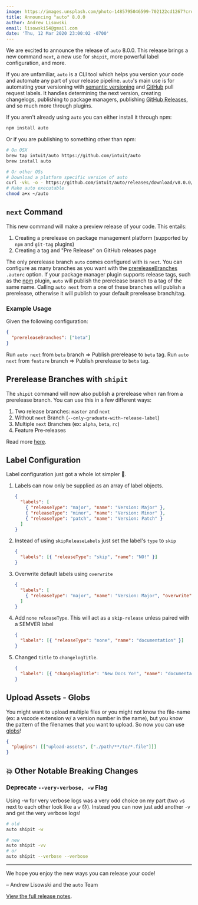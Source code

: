```yaml
---
image: https://images.unsplash.com/photo-1485795046599-702122cd1267?crop=entropy&cs=tinysrgb&fit=crop&fm=jpg&h=500&ixid=eyJhcHBfaWQiOjF9&ixlib=rb-1.2.1&q=80&w=1950
title: Announcing "auto" 8.0.0
author: Andrew Lisowski
email: lisowski54@gmail.com
date: 'Thu, 12 Mar 2020 23:00:02 -0700'
---
```


We are excited to announce the release of `auto` 8.0.0.
This release brings a new command `next`, a new use for `shipit`, more powerful label configuration, and more.

If you are unfamiliar, `auto` is a CLI tool which helps you version your code and automate any part of your release pipeline.
`auto`'s main use is for automating your versioning with [semantic versioning](https://semver.org/) and [GitHub](https://github.com/) pull request labels.
It handles determining the next version, creating changelogs, publishing to package managers, publishing [GitHub Releases](https://help.github.com/en/github/administering-a-repository/about-releases), and so much more through plugins.

If you aren't already using `auto` you can either install it through npm:

```bash
npm install auto
```

Or if you are publishing to something other than npm:

```bash
# On OSX
brew tap intuit/auto https://github.com/intuit/auto
brew install auto

# Or other OSs
# Download a platform specific version of auto
curl -vkL -o - https://github.com/intuit/auto/releases/download/v8.0.0/auto-linux.gz | gunzip > ~/auto
# Make auto executable
chmod a+x ~/auto
```

## `next` Command

This new command will make a preview release of your code. This entails:

1. Creating a prerelease on package management platform (supported by `npm` and `git-tag` plugins)
2. Creating a tag and "Pre Release" on GitHub releases page

The only prerelease branch `auto` comes configured with is `next`.
You can configure as many branches as you want with the [prereleaseBranches](../pages/autorc#prerelease-branches) `.autorc` option.
If your package manager plugin supports release tags, such as the [npm](../generated/npm) plugin, `auto` will publish the prerelease branch to a tag of the same name.
Calling `auto next` from a one of these branches will publish a prerelease, otherwise it will publish to your default prerelease branch/tag.

### Example Usage

Given the following configuration:

```json
{
  "prereleaseBranches": ["beta"]
}
```

Run `auto next` from `beta` branch => Publish prerelease to `beta` tag.
Run `auto next` from `feature` branch => Publish prerelease to `beta` tag.

## Prerelease Branches with `shipit`

The `shipit` command will now also publish a prerelease when ran from a prerelease branch. You can use this in a few different ways:

1. Two release branches: `master` and `next`
2. Without `next` Branch (`--only-graduate-with-release-label`)
3. Multiple `next` Branches (ex: `alpha`, `beta`, `rc`)
4. Feature Pre-releases

Read more [here](../pages/generated/shipit.md#prereleases).

## Label Configuration

Label configuration just got a whole lot simpler 🎉.

1. Labels can now only be supplied as an array of label objects.

   ```json
   {
     "labels": [
       { "releaseType": "major", "name": "Version: Major" },
       { "releaseType": "minor", "name": "Version: Minor" },
       { "releaseType": "patch", "name": "Version: Patch" }
     ]
   }
   ```

2. Instead of using `skipReleaseLabels` just set the label's `type` to `skip`

   ```json
   {
     "labels": [{ "releaseType": "skip", "name": "NO!" }]
   }
   ```

3. Overwrite default labels using `overwrite`

   ```json
   {
     "labels": [
       { "releaseType": "major", "name": "Version: Major", "overwrite": true }
     ]
   }
   ```

4. Add `none` `releaseType`. This will act as a `skip-release` unless paired with a SEMVER label

   ```json
   {
     "labels": [{ "releaseType": "none", "name": "documentation" }]
   }
   ```

5. Changed `title` to `changelogTitle`.

   ```json
   {
     "labels": [{ "changelogTitle": "New Docs Yo!", "name": "documentation" }]
   }
   ```

## Upload Assets - Globs

You might want to upload multiple files or you might not know the file-name (ex: a vscode extension w/ a version number in the name), but you know the pattern of the filenames that you want to upload.
So now you can use [globs](https://github.com/mrmlnc/fast-glob#basic-syntax)!

```json
{
  "plugins": [["upload-assets", ["./path/**/to/*.file"]]]
}
```

## 💥 Other Notable Breaking Changes

### Deprecate `--very-verbose, -w` Flag

Using -w for very verbose logs was a very odd choice on my part (two `v`s next to each other look like a `w` 😓).
Instead you can now just add another `-v` and get the very verbose logs!

```bash
# old
auto shipit -w

# new
auto shipit -vv
# or
auto shipit --verbose --verbose
```

---

We hope you enjoy the new ways you can release your code!

– Andrew Lisowski and the `auto` Team

[View the full release notes](https://github.com/intuit/auto/releases/tag/v8.0.0).
